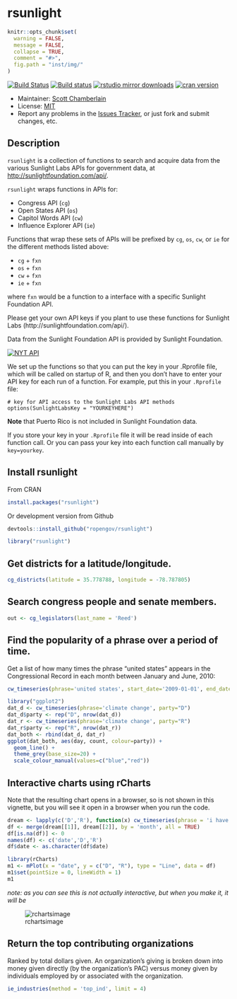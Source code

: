 rsunlight
======

```r
knitr::opts_chunk$set(
  warning = FALSE,
  message = FALSE,
  collapse = TRUE,
  comment = "#>",
  fig.path = "inst/img/"
)
```

[![Build Status](https://api.travis-ci.org/rOpenGov/rsunlight.png)](https://travis-ci.org/rOpenGov/rsunlight)
[![Build status](https://ci.appveyor.com/api/projects/status/ytc2qdo3u2t3ltm6/branch/master)](https://ci.appveyor.com/project/sckott/rsunlight)
[![rstudio mirror downloads](http://cranlogs.r-pkg.org/badges/grand-total/rsunlight)](https://github.com/metacran/cranlogs.app)
[![cran version](http://www.r-pkg.org/badges/version/rsunlight)](http://cran.rstudio.com/web/packages/rsunlight)

+ Maintainer: [Scott Chamberlain](https://github.com/sckott/)
+ License: [MIT](http://opensource.org/licenses/MIT)
+ Report any problems in the [Issues Tracker](https://github.com/ropengov/rsunlight/issues), or just fork and submit changes, etc.

## Description

`rsunlight` is a collection of functions to search and acquire data from the various Sunlight Labs APIs for government data, at [http://sunlightfoundation.com/api/](http://sunlightfoundation.com/api/).

`rsunlight` wraps functions in APIs for:

* Congress API (`cg`)
* Open States API (`os`)
* Capitol Words API (`cw`)
* Influence Explorer API (`ie`)

Functions that wrap these sets of APIs will be prefixed by `cg`, `os`, `cw`, or `ie` for the different methods listed above:

* `cg` + `fxn`
* `os` + `fxn`
* `cw` + `fxn`
* `ie` + `fxn`

where `fxn` would be a function to a interface with a specific Sunlight Foundation API.

Please get your own API keys if you plant to use these functions for Sunlight Labs (http://sunlightfoundation.com/api/).

Data from the Sunlight Foundation API is provided by Sunlight Foundation.

<a href="http://sunlightfoundation.com/api/"><img src="http://www.altweeklies.com/imager/b/main/5866471/f291/SunlightFoundationLogo_500wide.gif" alt="NYT API" /></a>

We set up the functions so that you can put the key in your .Rprofile file, which will be called on startup of R, and then you don't have to enter your API key for each run of a function. For example, put this in your `.Rprofile` file:

```
# key for API access to the Sunlight Labs API methods
options(SunlightLabsKey = "YOURKEYHERE")
```

**Note** that Puerto Rico is not included in Sunlight Foundation data.

If you store your key in your `.Rprofile` file it will be read inside of each function call. Or you can pass your key into each function call manually by `key=yourkey`.

## Install rsunlight

From CRAN

```r
install.packages("rsunlight")
```

Or development version from Github

```r
devtools::install_github("ropengov/rsunlight")
```

```r
library("rsunlight")
```

## Get districts for a latitude/longitude.

```r
cg_districts(latitude = 35.778788, longitude = -78.787805)
```

## Search congress people and senate members.

```r
out <- cg_legislators(last_name = 'Reed')
```

## Find the popularity of a phrase over a period of time.

Get a list of how many times the phrase "united states" appears in the Congressional Record in each month between January and June, 2010:

```r
cw_timeseries(phrase='united states', start_date='2009-01-01', end_date='2009-04-30', granularity='month')
```

```r
library("ggplot2")
dat_d <- cw_timeseries(phrase='climate change', party="D")
dat_d$party <- rep("D", nrow(dat_d))
dat_r <- cw_timeseries(phrase='climate change', party="R")
dat_r$party <- rep("R", nrow(dat_r))
dat_both <- rbind(dat_d, dat_r)
ggplot(dat_both, aes(day, count, colour=party)) +
  geom_line() +
  theme_grey(base_size=20) +
  scale_colour_manual(values=c("blue","red"))
```

## Interactive charts using rCharts

Note that the resulting chart opens in a browser, so is not shown in this vignette, but you will see it open in a browser when you run the code.

```r
dream <- lapply(c('D','R'), function(x) cw_timeseries(phrase = 'i have a dream', party = x, start_date = '1996-01-01', end_date = '2013-01-01', granularity = 'month'))
df <- merge(dream[[1]], dream[[2]], by = 'month', all = TRUE)
df[is.na(df)] <- 0
names(df) <- c('date','D','R')
df$date <- as.character(df$date)
```

```r
library(rCharts)
m1 <- mPlot(x = "date", y = c("D", "R"), type = "Line", data = df)
m1$set(pointSize = 0, lineWidth = 1)
m1
```

_note: as you can see this is not actually interactive, but when you make it, it will be_

![rchartsimage](inst/img/rcharts_plot.png)

## Return the top contributing organizations

Ranked by total dollars given. An organization's giving is broken down into money given directly (by the organization's PAC) versus money given by individuals employed by or associated with the organization.

```r
ie_industries(method = 'top_ind', limit = 4)
```
